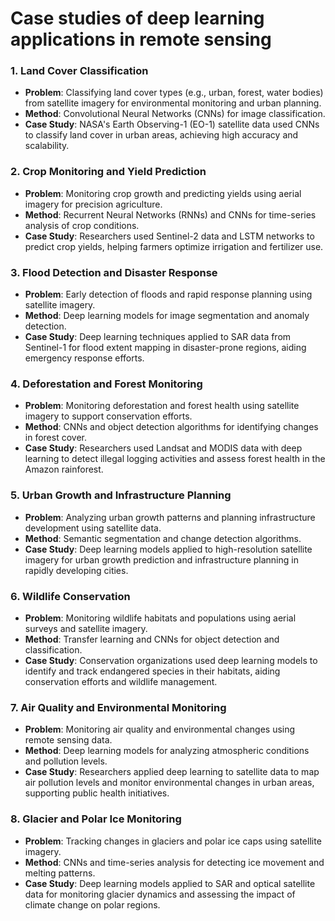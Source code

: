 # Case studies of deep learning applications in remote sensing

### 1. Land Cover Classification

- **Problem**: Classifying land cover types (e.g., urban, forest, water bodies) from satellite imagery for environmental monitoring and urban planning.
- **Method**: Convolutional Neural Networks (CNNs) for image classification.
- **Case Study**: NASA's Earth Observing-1 (EO-1) satellite data used CNNs to classify land cover in urban areas, achieving high accuracy and scalability.

### 2. Crop Monitoring and Yield Prediction

- **Problem**: Monitoring crop growth and predicting yields using aerial imagery for precision agriculture.
- **Method**: Recurrent Neural Networks (RNNs) and CNNs for time-series analysis of crop conditions.
- **Case Study**: Researchers used Sentinel-2 data and LSTM networks to predict crop yields, helping farmers optimize irrigation and fertilizer use.

### 3. Flood Detection and Disaster Response

- **Problem**: Early detection of floods and rapid response planning using satellite imagery.
- **Method**: Deep learning models for image segmentation and anomaly detection.
- **Case Study**: Deep learning techniques applied to SAR data from Sentinel-1 for flood extent mapping in disaster-prone regions, aiding emergency response efforts.

### 4. Deforestation and Forest Monitoring

- **Problem**: Monitoring deforestation and forest health using satellite imagery to support conservation efforts.
- **Method**: CNNs and object detection algorithms for identifying changes in forest cover.
- **Case Study**: Researchers used Landsat and MODIS data with deep learning to detect illegal logging activities and assess forest health in the Amazon rainforest.

### 5. Urban Growth and Infrastructure Planning

- **Problem**: Analyzing urban growth patterns and planning infrastructure development using satellite data.
- **Method**: Semantic segmentation and change detection algorithms.
- **Case Study**: Deep learning models applied to high-resolution satellite imagery for urban growth prediction and infrastructure planning in rapidly developing cities.

### 6. Wildlife Conservation

- **Problem**: Monitoring wildlife habitats and populations using aerial surveys and satellite imagery.
- **Method**: Transfer learning and CNNs for object detection and classification.
- **Case Study**: Conservation organizations used deep learning models to identify and track endangered species in their habitats, aiding conservation efforts and wildlife management.

### 7. Air Quality and Environmental Monitoring

- **Problem**: Monitoring air quality and environmental changes using remote sensing data.
- **Method**: Deep learning models for analyzing atmospheric conditions and pollution levels.
- **Case Study**: Researchers applied deep learning to satellite data to map air pollution levels and monitor environmental changes in urban areas, supporting public health initiatives.

### 8. Glacier and Polar Ice Monitoring

- **Problem**: Tracking changes in glaciers and polar ice caps using satellite imagery.
- **Method**: CNNs and time-series analysis for detecting ice movement and melting patterns.
- **Case Study**: Deep learning models applied to SAR and optical satellite data for monitoring glacier dynamics and assessing the impact of climate change on polar regions.

